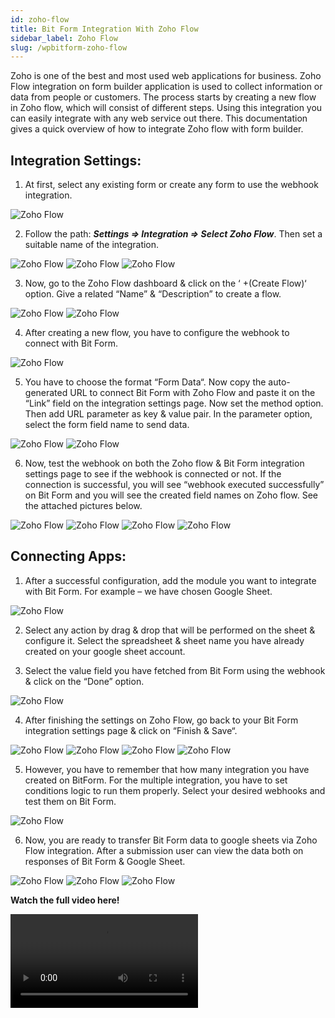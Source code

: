```yaml
---
id: zoho-flow
title: Bit Form Integration With Zoho Flow 
sidebar_label: Zoho Flow
slug: /wpbitform-zoho-flow
---
```



Zoho is one of the best and most used web applications for business. Zoho Flow integration on form builder application is used to collect information or data from people or customers. The process starts by creating a new flow in Zoho flow, which will consist of different steps. Using this integration you can easily integrate with any web service out there. This documentation gives a quick overview of how to integrate Zoho flow with form builder.

## Integration Settings:  
1. At first, select any existing form or create any form to use the webhook integration.

 <Image src="Zoho Flow/1_Create Form- Bit Form" alt="Zoho Flow" w="1020" h="400" />

2. Follow the path: ***Settings => Integration => Select Zoho Flow***. Then set a suitable name of the integration.

 <Image src="Zoho Flow/2_Integration to Settings- Bit Form" alt="Zoho Flow" w="1020" h="400" />

 <Image src="Zoho Flow/3_Select Zoho Flow-Bit Form" alt="Zoho Flow" w="1020" h="400" />

 <Image src="Zoho Flow/4_Set Integration name -Bit Form" alt="Zoho Flow" w="1020" h="400" />

3. Now, go to the Zoho Flow dashboard & click on the ‘ +(Create Flow)‘ option. Give a related “Name” & “Description” to create a flow.

 <Image src="Zoho Flow/5_Zoho Flow dashboard-Bit Form" alt="Zoho Flow" w="1020" h="400" />

 <Image src="Zoho Flow/6_Set flow name-Bit Form" alt="Zoho Flow" w="1020" h="400" />

4. After creating a new flow, you have to configure the webhook to connect with Bit Form.

 <Image src="Zoho Flow/7_Configure Webhook-Bit Form" alt="Zoho Flow" w="1020" h="400" />

5. You have to choose the format “Form Data“. Now copy the auto-generated URL to connect Bit Form with Zoho Flow and paste it on the “Link” field on the integration settings page. Now set the method option. Then add URL parameter as key & value pair. In the parameter option, select the form field name to send data.

 <Image src="Zoho Flow/8_Copy URL-Bit Form" alt="Zoho Flow" w="1020" h="400" />

 <Image src="Zoho Flow/9_Paste URL & Set parameters-Bit Form" alt="Zoho Flow" w="1020" h="400" />

6. Now, test the webhook on both the Zoho flow & Bit Form integration settings page to see if the webhook is connected or not. If the connection is successful, you will see “webhook executed successfully” on Bit Form and you will see the created field names on Zoho flow. See the attached pictures below.

 <Image src="Zoho Flow/10_Click Next-Bit Form" alt="Zoho Flow" w="1020" h="400" />

 <Image src="Zoho Flow/11_Test -Bit Form" alt="Zoho Flow" w="1020" h="400" />

 <Image src="Zoho Flow/12_Test Webhook-Bit Form" alt="Zoho Flow" w="1020" h="400" />

 <Image src="Zoho Flow/13_Payload-Bit Form" alt="Zoho Flow" w="1020" h="400" />

## Connecting Apps: 
1. After a successful configuration, add the module you want to integrate with Bit Form. For example – we have chosen Google Sheet. 

 <Image src="Zoho Flow/14_Search google sheet & set action-Bit Form" alt="Zoho Flow" w="1020" h="400" /> 

2. Select any action by drag & drop that will be performed on the sheet & configure it. Select the spreadsheet & sheet name you have already created on your google sheet account.  

3. Select the value field you have fetched from Bit Form using the webhook & click on the “Done” option.

 <Image src="Zoho Flow/15_Set Credentials-Bit Form" alt="Zoho Flow" w="1020" h="400" /> 

4. After finishing the settings on Zoho Flow, go back to your Bit Form integration settings page & click on “Finish & Save“.

 <Image src="Zoho Flow/16" alt="Zoho Flow" w="1020" h="400" /> 

 <Image src="Zoho Flow/17_Next-Bit Form" alt="Zoho Flow" w="1020" h="400" /> 

 <Image src="Zoho Flow/18_Finish & Save-Bit Form" alt="Zoho Flow" w="1020" h="400" /> 

 <Image src="Zoho Flow/19_Created integration" alt="Zoho Flow" w="1020" h="400" /> 

5. However, you have to remember that how many integration you have created on BitForm. For the multiple integration, you have to set conditions logic to run them properly. Select your desired webhooks and test them on Bit Form.

 <Image src="Zoho Flow/20_Conditional logic-Bit Form" alt="Zoho Flow" w="1020" h="400" /> 

6. Now, you are ready to transfer Bit Form data to google sheets via Zoho Flow integration. After a submission user can view the data both on responses of Bit Form & Google Sheet.

 <Image src="Zoho Flow/21_Input-Bit Form" alt="Zoho Flow" w="1020" h="400" />

 <Image src="Zoho Flow/22_Responses-Bit Form" alt="Zoho Flow" w="1020" h="400" />

 <Image src="Zoho Flow/23_Google sheet-Bit Form" alt="Zoho Flow" w="1020" h="400" /> 

**Watch the full video here!**

<Video youtube src="lbRiwN7J97Q" />  

 



 

